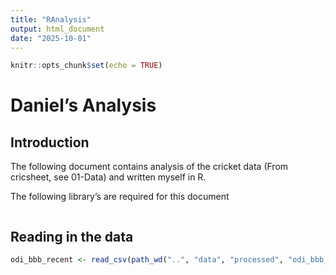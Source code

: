 ```yaml
---
title: "RAnalysis"
output: html_document
date: "2025-10-01"
---
```


```r
knitr::opts_chunk$set(echo = TRUE)
```

# Daniel's Analysis

## Introduction

The following document contains analysis of the cricket data (From cricsheet, see 01-Data) and written myself in R.

The following library's are required for this document

```r

```

## Reading in the data

```r
odi_bbb_recent <- read_csv(path_wd("..", "data", "processed", "odi_bbb_recent.csv"))
```

